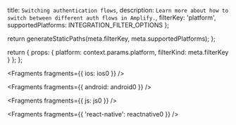   title: `Switching authentication flows`,
  description: `Learn more about how to switch between different auth flows in Amplify.`,
  filterKey: 'platform',
  supportedPlatforms: INTEGRATION_FILTER_OPTIONS
};



  return generateStaticPaths(meta.filterKey, meta.supportedPlatforms);
};

  return {
    props: {
      platform: context.params.platform,
      filterKind: meta.filterKey
    }
  };
};


<Fragments fragments={{ ios: ios0 }} />


<Fragments fragments={{ android: android0 }} />


<Fragments fragments={{ js: js0 }} />


<Fragments fragments={{ 'react-native': reactnative0 }} />
